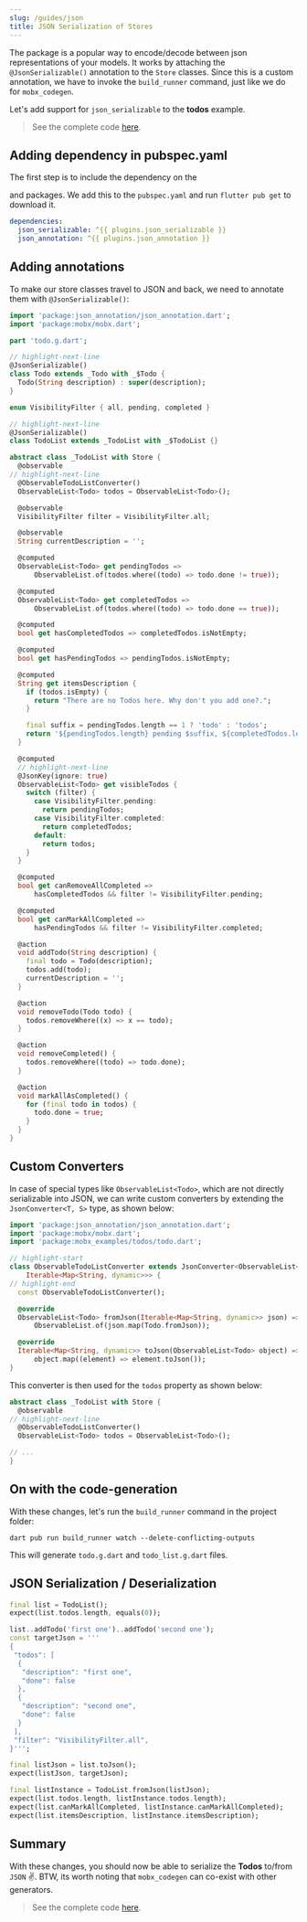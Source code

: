 ```yaml
---
slug: /guides/json
title: JSON Serialization of Stores
---
```



The <PubBadge name="json_serializable" /> package is a popular way to
encode/decode between json representations of your models. It works by attaching
the `@JsonSerializable()` annotation to the `Store` classes. Since this is a
custom annotation, we have to invoke the `build_runner` command, just like we do
for `mobx_codegen`.

Let's add support for `json_serializable` to the **todos** example.

> See the complete code
> [here](https://github.com/mobxjs/mobx.dart/tree/master/mobx_examples/lib/todos).

## Adding dependency in pubspec.yaml

The first step is to include the dependency on the

<PubBadge name="json_serializable" /> and <PubBadge name="json_annotation" />
packages. We add this to the `pubspec.yaml` and run `flutter pub get` to download
it.

```yaml
dependencies:
  json_serializable: ^{{ plugins.json_serializable }}
  json_annotation: ^{{ plugins.json_annotation }}
```

## Adding annotations

To make our store classes travel to JSON and back, we need to annotate them with
`@JsonSerializable()`:

```dart
import 'package:json_annotation/json_annotation.dart';
import 'package:mobx/mobx.dart';

part 'todo.g.dart';

// highlight-next-line
@JsonSerializable()
class Todo extends _Todo with _$Todo {
  Todo(String description) : super(description);
}

enum VisibilityFilter { all, pending, completed }

// highlight-next-line
@JsonSerializable()
class TodoList extends _TodoList with _$TodoList {}

abstract class _TodoList with Store {
  @observable
// highlight-next-line
  @ObservableTodoListConverter()
  ObservableList<Todo> todos = ObservableList<Todo>();

  @observable
  VisibilityFilter filter = VisibilityFilter.all;

  @observable
  String currentDescription = '';

  @computed
  ObservableList<Todo> get pendingTodos =>
      ObservableList.of(todos.where((todo) => todo.done != true));

  @computed
  ObservableList<Todo> get completedTodos =>
      ObservableList.of(todos.where((todo) => todo.done == true));

  @computed
  bool get hasCompletedTodos => completedTodos.isNotEmpty;

  @computed
  bool get hasPendingTodos => pendingTodos.isNotEmpty;

  @computed
  String get itemsDescription {
    if (todos.isEmpty) {
      return "There are no Todos here. Why don't you add one?.";
    }

    final suffix = pendingTodos.length == 1 ? 'todo' : 'todos';
    return '${pendingTodos.length} pending $suffix, ${completedTodos.length} completed';
  }

  @computed
  // highlight-next-line
  @JsonKey(ignore: true)
  ObservableList<Todo> get visibleTodos {
    switch (filter) {
      case VisibilityFilter.pending:
        return pendingTodos;
      case VisibilityFilter.completed:
        return completedTodos;
      default:
        return todos;
    }
  }

  @computed
  bool get canRemoveAllCompleted =>
      hasCompletedTodos && filter != VisibilityFilter.pending;

  @computed
  bool get canMarkAllCompleted =>
      hasPendingTodos && filter != VisibilityFilter.completed;

  @action
  void addTodo(String description) {
    final todo = Todo(description);
    todos.add(todo);
    currentDescription = '';
  }

  @action
  void removeTodo(Todo todo) {
    todos.removeWhere((x) => x == todo);
  }

  @action
  void removeCompleted() {
    todos.removeWhere((todo) => todo.done);
  }

  @action
  void markAllAsCompleted() {
    for (final todo in todos) {
      todo.done = true;
    }
  }
}
```

## Custom Converters

In case of special types like `ObservableList<Todo>`, which are not directly
serializable into JSON, we can write custom converters by extending the
`JsonConverter<T, S>` type, as shown below:

```dart
import 'package:json_annotation/json_annotation.dart';
import 'package:mobx/mobx.dart';
import 'package:mobx_examples/todos/todo.dart';

// highlight-start
class ObservableTodoListConverter extends JsonConverter<ObservableList<Todo>,
    Iterable<Map<String, dynamic>>> {
// highlight-end
  const ObservableTodoListConverter();

  @override
  ObservableList<Todo> fromJson(Iterable<Map<String, dynamic>> json) =>
      ObservableList.of(json.map(Todo.fromJson));

  @override
  Iterable<Map<String, dynamic>> toJson(ObservableList<Todo> object) =>
      object.map((element) => element.toJson());
}

```

This converter is then used for the `todos` property as shown below:

```dart
abstract class _TodoList with Store {
  @observable
// highlight-next-line
  @ObservableTodoListConverter()
  ObservableList<Todo> todos = ObservableList<Todo>();

// ...
}
```

## On with the code-generation

With these changes, let's run the `build_runner` command in the project folder:

```
dart pub run build_runner watch --delete-conflicting-outputs
```

This will generate `todo.g.dart` and `todo_list.g.dart` files.

## JSON Serialization / Deserialization

```dart
final list = TodoList();
expect(list.todos.length, equals(0));

list..addTodo('first one')..addTodo('second one');
const targetJson = '''
{
 "todos": [
  {
   "description": "first one",
   "done": false
  },
  {
   "description": "second one",
   "done": false
  }
 ],
 "filter": "VisibilityFilter.all",
}''';

final listJson = list.toJson();
expect(listJson, targetJson);

final listInstance = TodoList.fromJson(listJson);
expect(list.todos.length, listInstance.todos.length);
expect(list.canMarkAllCompleted, listInstance.canMarkAllCompleted);
expect(list.itemsDescription, listInstance.itemsDescription);
```

## Summary

With these changes, you should now be able to serialize the **Todos** to/from
`JSON` ✌️. BTW, its worth noting that `mobx_codegen` can co-exist with other
generators.

> See the complete code
> [here](https://github.com/mobxjs/mobx.dart/tree/master/mobx_examples/lib/todos).
